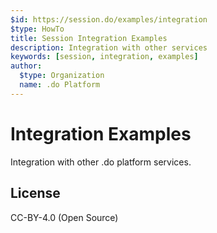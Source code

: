 ```yaml
---
$id: https://session.do/examples/integration
$type: HowTo
title: Session Integration Examples
description: Integration with other services
keywords: [session, integration, examples]
author:
  $type: Organization
  name: .do Platform
---
```


# Integration Examples

Integration with other .do platform services.

## License

CC-BY-4.0 (Open Source)
